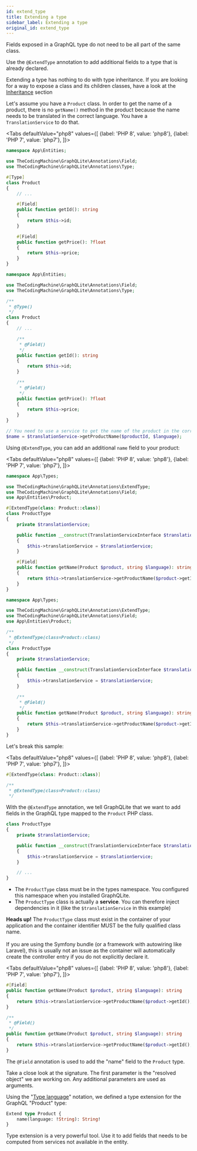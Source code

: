 ```yaml
---
id: extend_type
title: Extending a type
sidebar_label: Extending a type
original_id: extend_type
---
```



Fields exposed in a GraphQL type do not need to be all part of the same class.

Use the `@ExtendType` annotation to add additional fields to a type that is already declared.

<div class="alert alert--info">
    Extending a type has nothing to do with type inheritance.
    If you are looking for a way to expose a class and its children classes, have a look at
    the <a href="inheritance-interfaces">Inheritance</a> section
</div>

Let's assume you have a `Product` class. In order to get the name of a product, there is no `getName()` method in
the product because the name needs to be translated in the correct language. You have a `TranslationService` to do that.

<Tabs
  defaultValue="php8"
  values={[
    {label: 'PHP 8', value: 'php8'},
    {label: 'PHP 7', value: 'php7'},
  ]}>
  <TabItem value="php8">

```php
namespace App\Entities;

use TheCodingMachine\GraphQLite\Annotations\Field;
use TheCodingMachine\GraphQLite\Annotations\Type;

#[Type]
class Product
{
    // ...

    #[Field]
    public function getId(): string
    {
        return $this->id;
    }

    #[Field]
    public function getPrice(): ?float
    {
        return $this->price;
    }
}
```

  </TabItem>
  <TabItem value="php7">

```php
namespace App\Entities;

use TheCodingMachine\GraphQLite\Annotations\Field;
use TheCodingMachine\GraphQLite\Annotations\Type;

/**
 * @Type()
 */
class Product
{
    // ...

    /**
     * @Field()
     */
    public function getId(): string
    {
        return $this->id;
    }

    /**
     * @Field()
     */
    public function getPrice(): ?float
    {
        return $this->price;
    }
}
```

  </TabItem>
</Tabs>

```php
// You need to use a service to get the name of the product in the correct language.
$name = $translationService->getProductName($productId, $language);
```

Using `@ExtendType`, you can add an additional `name` field to your product:

<Tabs
  defaultValue="php8"
  values={[
    {label: 'PHP 8', value: 'php8'},
    {label: 'PHP 7', value: 'php7'},
  ]}>
  <TabItem value="php8">

```php
namespace App\Types;

use TheCodingMachine\GraphQLite\Annotations\ExtendType;
use TheCodingMachine\GraphQLite\Annotations\Field;
use App\Entities\Product;

#[ExtendType(class: Product::class)]
class ProductType
{
    private $translationService;

    public function __construct(TranslationServiceInterface $translationService)
    {
        $this->translationService = $translationService;
    }

    #[Field]
    public function getName(Product $product, string $language): string
    {
        return $this->translationService->getProductName($product->getId(), $language);
    }
}
```

  </TabItem>
  <TabItem value="php7">

```php
namespace App\Types;

use TheCodingMachine\GraphQLite\Annotations\ExtendType;
use TheCodingMachine\GraphQLite\Annotations\Field;
use App\Entities\Product;

/**
 * @ExtendType(class=Product::class)
 */
class ProductType
{
    private $translationService;

    public function __construct(TranslationServiceInterface $translationService)
    {
        $this->translationService = $translationService;
    }

    /**
     * @Field()
     */
    public function getName(Product $product, string $language): string
    {
        return $this->translationService->getProductName($product->getId(), $language);
    }
}
```

  </TabItem>
</Tabs>

Let's break this sample:

<Tabs
  defaultValue="php8"
  values={[
    {label: 'PHP 8', value: 'php8'},
    {label: 'PHP 7', value: 'php7'},
  ]}>
  <TabItem value="php8">

```php
#[ExtendType(class: Product::class)]
```

  </TabItem>
  <TabItem value="php7">

```php
/**
 * @ExtendType(class=Product::class)
 */
```

  </TabItem>
</Tabs>

With the `@ExtendType` annotation, we tell GraphQLite that we want to add fields in the GraphQL type mapped to
the `Product` PHP class.

```php
class ProductType
{
    private $translationService;

    public function __construct(TranslationServiceInterface $translationService)
    {
        $this->translationService = $translationService;
    }

    // ...
}
```


- The `ProductType` class must be in the types namespace. You configured this namespace when you installed GraphQLite.
- The `ProductType` class is actually a **service**. You can therefore inject dependencies in it (like the `$translationService` in this example)

<div class="alert alert--warning"><strong>Heads up!</strong> The <code>ProductType</code> class must exist in the container of your
application and the container identifier MUST be the fully qualified class name.<br/><br/>
If you are using the Symfony bundle (or a framework with autowiring like Laravel), this
is usually not an issue as the container will automatically create the controller entry if you do not explicitly
declare it.</div>

<Tabs
  defaultValue="php8"
  values={[
    {label: 'PHP 8', value: 'php8'},
    {label: 'PHP 7', value: 'php7'},
  ]}>
  <TabItem value="php8">

```php
#[Field]
public function getName(Product $product, string $language): string
{
    return $this->translationService->getProductName($product->getId(), $language);
}
```

  </TabItem>
  <TabItem value="php7">

```php
/**
 * @Field()
 */
public function getName(Product $product, string $language): string
{
    return $this->translationService->getProductName($product->getId(), $language);
}
```

  </TabItem>
</Tabs>

The `@Field` annotation is used to add the "name" field to the `Product` type.

Take a close look at the signature. The first parameter is the "resolved object" we are working on.
Any additional parameters are used as arguments.

Using the "[Type language](https://graphql.org/learn/schema/#type-language)" notation, we defined a type extension for
the GraphQL "Product" type:

```graphql
Extend type Product {
    name(language: !String): String!
}
```

<div class="alert alert--success">Type extension is a very powerful tool. Use it to add fields that needs to be
computed from services not available in the entity.
</div>
